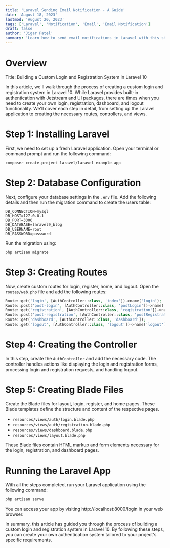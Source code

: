 ```yaml
---
title: 'Laravel Sending Email Notification - A Guide'
date: 'August 18, 2023'
lastmod: 'August 20, 2023'
tags: ['Laravel', 'Notification', 'Email', 'Email Notification']
draft: false
author: 'Jigar Patel'
summary: 'Learn how to send email notifications in Laravel with this step-by-step guide. From installation to creating routes, controllers, and views, build your own email notification system.'
---
```


# Overview

<TOCInline toc={props.toc} exclude="Overview" toHeading={2} />

Title: Building a Custom Login and Registration System in Laravel 10

In this article, we'll walk through the process of creating a custom login and registration system in Laravel 10. While Laravel provides built-in authentication with Jetstream and UI packages, there are times when you need to create your own login, registration, dashboard, and logout functionality. We'll cover each step in detail, from setting up the Laravel application to creating the necessary routes, controllers, and views.

# Step 1: Installing Laravel

First, we need to set up a fresh Laravel application. Open your terminal or command prompt and run the following command:

```shell
composer create-project laravel/laravel example-app
```

# Step 2: Database Configuration

Next, configure your database settings in the `.env` file. Add the following details and then run the migration command to create the users table:

```dotenv
DB_CONNECTION=mysql
DB_HOST=127.0.0.1
DB_PORT=3306
DB_DATABASE=laravel9_blog
DB_USERNAME=root
DB_PASSWORD=password
```

Run the migration using:

```shell
php artisan migrate
```

# Step 3: Creating Routes

Now, create custom routes for login, register, home, and logout. Open the `routes/web.php` file and add the following routes:

```php
Route::get('login', [AuthController::class, 'index'])->name('login');
Route::post('post-login', [AuthController::class, 'postLogin'])->name('login.post');
Route::get('registration', [AuthController::class, 'registration'])->name('register');
Route::post('post-registration', [AuthController::class, 'postRegistration'])->name('register.post');
Route::get('dashboard', [AuthController::class, 'dashboard']);
Route::get('logout', [AuthController::class, 'logout'])->name('logout');
```

# Step 4: Creating the Controller

In this step, create the `AuthController` and add the necessary code. The controller handles actions like displaying the login and registration forms, processing login and registration requests, and handling logout.

# Step 5: Creating Blade Files

Create the Blade files for layout, login, register, and home pages. These Blade templates define the structure and content of the respective pages.

- `resources/views/auth/login.blade.php`
- `resources/views/auth/registration.blade.php`
- `resources/views/dashboard.blade.php`
- `resources/views/layout.blade.php`

These Blade files contain HTML markup and form elements necessary for the login, registration, and dashboard pages.

# Running the Laravel App

With all the steps completed, run your Laravel application using the following command:

```shell
php artisan serve
```

You can access your app by visiting http://localhost:8000/login in your web browser.

In summary, this article has guided you through the process of building a custom login and registration system in Laravel 10. By following these steps, you can create your own authentication system tailored to your project's specific requirements.
